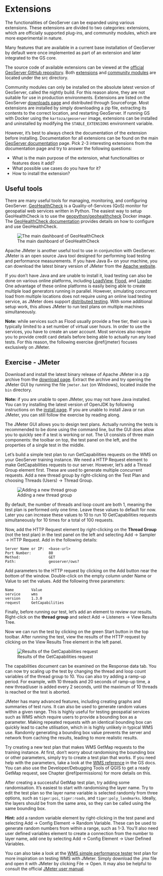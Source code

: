 # Extensions {#extensions}

The functionalities of GeoServer can be expanded using various extensions.
These extensions are divided to two categories: extensions, which are officially supported plug-ins, and community modules, which are more experimental in nature.

Many features that are available in a current base installation of GeoServer by default were once implemented as part of an extension and later integrated to the GS core.

The source code of available extensions can be viewed at the [official GeoServer GitHub repository](https://github.com/geoserver/geoserver/).
Both [extensions](https://github.com/geoserver/geoserver/tree/main/src/extension) and [community modules](https://github.com/geoserver/geoserver/tree/main/src/community) are located under the src directory.

Community modules can only be installed on the absolute latest version of GeoServer, called the nightly build.
For this reason alone, they are not suitable for use in production environments.
Extensions are listed on the GeoServer [downloads page](http://geoserver.org/release/stable/) and distributed through SourceForge.
Most extensions are installed by simply downloading a zip file, extracting its contents to the correct location, and restarting GeoServer.
If running GS with Docker using the `kartoza/geoserver` image, extensions can be installed and uninstalled by modifying the `STABLE_EXTENSIONS` environment variable.

However, it's best to always check the documentation of the extension before installing.
Documentation for all extensions can be found on the main [GeoServer documentation](https://docs.geoserver.org/stable/en/user/extensions/index.html) page.
Pick 2-3 interesting extensions from the documentation page and try to answer the following questions:

- What is the main purpose of the extension, what functionalities or features does it add?
- What possible use cases do you have for it?
- How to install the extension?

## Useful tools {#gs-tools}

There are many useful tools for managing, monitoring, and configuring GeoServer.
[GeoHealthCheck](https://geohealthcheck.org/) is a Quality-of-Services (QoS) monitor for geospatial web services written in Python.
The easiest way to setup GeoHealthCheck is to use the [geopython/geohealthcheck](https://hub.docker.com/r/geopython/geohealthcheck) Docker image.
The [GeoHealthCheck documentation](https://docs.geohealthcheck.org/en/latest/) provides details on how to configure and use GeoHealthCheck.

![The main dashboard of GeoHealthCheck](img/ghc-dashboard.png)

Apache JMeter is another useful tool to use in conjunction with GeoServer.
JMeter is an open source Java tool designed for performing load testing and performance measurements.
If you have Java 8+ on your machine, you can download the latest binary version of JMeter from the [Apache website](https://jmeter.apache.org/download_jmeter.cgi).

If you don't have Java and are unable to install it, load testing can also be done on various online platforms, including [LoadView](https://www.loadview-testing.com/), [Flood](https://www.flood.io/tools/jmeter), and [Loader](https://loader.io/).
One advantage of these online platforms is easily being able to create multiple load generators running in parallel.
However, simulating concurrent load from multiple locations does not require using an online load testing service, as JMeter does support [distributed testing](https://jmeter.apache.org/usermanual/jmeter_distributed_testing_step_by_step.html).
With some additional setup work, this allows JMeter to run test plans on multiple machines simultaneously.

:::{.note-box}
**Note:** while services such as Flood usually provide a free tier, their use is typically limited to a set number of virtual user hours.
In order to use the services, you have to create an user account.
Most services also require you to provide credit card details before being able to actually run any load tests.
For this reason, the following exercise \@ref(jmeter) focuses exclusively on JMeter.
:::

## Exercise - JMeter {#jmeter}

Download and install the latest binary release of Apache JMeter in a zip archive from the [download page](https://jmeter.apache.org/download_jmeter.cgi).
Extract the archive and try opening the JMeter GUI by running the file `jmeter.bat` (on Windows), located inside the `bin` directory.


:::{.note-box}
**Note:** if you are unable to open JMeter, you may not have Java installed.
You can try installing the latest version of OpenJDK by following instructions on the [install page](https://openjdk.java.net/install/).
If you are unable to install Java or run JMeter, you can still follow the exercise by reading along.
:::

The JMeter GUI allows you to design test plans.
Actually running the tests is recommended to be done using the command line, but the GUI does allow you to quickly see if a test is working or not.
The UI consists of three main components: the toolbar on top, the test panel on the left, and the properties of a single test in the middle.

Let's build a simple test plan to run GetCapabilities requests on the WMS on your GeoServer training instance.
We need a HTTP Request element to make GetCapabilities requests to our server.
However, let's add a Thread Group element first.
These are used to generate multiple concurrent requests.
Add a new thread group by right-clicking on the Test Plan and choosing Threads (Users) → Thread Group.

![Adding a new thread group](img/jmeter-thread.png)

By default, the number of threads and loop count are both 1, meaning the test plan is performed only one time.
Leave these values to default for now.
Later you can increase these values to 10 to run 10 GetCapabilities requests simultaneously for 10 times for a total of 100 requests.

Now, add the HTTP Request element by right-clicking on the **Thread Group** (not the test plan) in the test panel on the left and selecting Add → Sampler → HTTP Request.
Add in the following details:

```
Server Name or IP:  <base-url>
Port Number:        80
Method:             GET
Path:               geoserver/ows?
```

Add parameters to the HTTP request by clicking on the Add button near the bottom of the window.
Double-click on the empty column under Name or Value to set the values.
Add the following three parameters:

```
Name        Value
service     wms
version     1.3.0
request     GetCapabilities
```

Finally, before running our test, let's add an element to review our results.
Right-click on the **thread group** and select Add → Listeners → View Results Tree.

Now we can run the test by clicking on the green Start button in the top toolbar.
After running the test, view the results of the HTTP request by clicking on the View Results Tree element in the left panel.

![Results of the GetCapabilities request](img/jmeter-res.png)

The capabilities document can be examined on the Response data tab.
You can now try scaling up the test by changing the thread and loop count variables of the thread group to 10.
You can also try adding a ramp-up period.
For example, with 10 threads and 20 seconds of ramp-up time, a new thread/user is added every 2 seconds, until the maximum of 10 threads is reached or the test is aborted.

JMeter has many advanced features, including creating graphs and summaries of test runs.
It can also be used to generate random values within a given range.
This is highly useful for testing geospatial services such as WMS which require users to provide a bounding box as a parameter.
Making repeated requests with an identical bounding box can quickly lead to cache utilisation, which in is highly unlikely in typical WMS use.
Randomly generating a bounding box value prevents the server and network from caching the results, leading to more realistic results.

Try creating a new test plan that makes WMS GetMap requests to the training instance.
At first, don't worry about randomising the bounding box or other parameters, simply try to create a test plan that works.
If you need help with the parameters, take a look at the [WMS reference]() in the GS docs.
You can also use the Developer/Debugging Tools of QGIS to get a ready GetMap request, see Chapter \@ref(permissions) for more details on this.

After creating a successful GetMap test plan, try adding some randomisation.
It's easiest to start with randomising the layer name.
Try to edit the test plan so the layer name variable is selected randomly from three options, such as `tiger:poi`, `tiger:roads`, and `tiger:poly_landmarks`.
Ideally, the layers should be from the same area, so they can be called using the same bounding box.

:::{.hint-box}
**Hint:** add a random variable element by right-clicking in the test panel and selecting Add → Config Element → Random Variable.
These can be used to generate random numbers from within a range, such as 1-3.
You'll also need user defined variables element to create a connection from the number to layer name, add one by selecting Add → Config Element → User Defined Variables.
:::

You can also take a look at the [WMS simple performance tester](https://drive.google.com/file/d/1Y9C33ELky_9wEE9KBwKLg_7DNJ_8rUMD/view?usp=sharing) test plan for more inspiration on testing WMS with JMeter.
Simply download the .jmx file and open it with JMeter by clicking File → Open.
It may also be helpful to consult the official [JMeter user manual](https://jmeter.apache.org/usermanual/).
